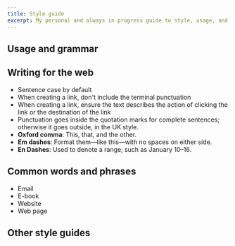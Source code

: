 ```yaml
---
title: Style guide
excerpt: My personal and always in progress guide to style, usage, and grammar for writing on the web.
---
```


## Usage and grammar

## Writing for the web

- Sentence case by default
- When creating a link, don't include the terminal punctuation
- When creating a link, ensure the text describes the action of clicking the link or the destination of the link
- Punctuation goes inside the quotation marks for complete sentences; otherwise it goes outside, in the UK style.
- **Oxford comma**: This, that, and the other.
- **Em dashes**: Format them—like this—with no spaces on either side.
- **En Dashes**: Used to denote a range, such as January 10–16.


## Common words and phrases

- Email
- E-book
- Website
- Web page

## Other style guides